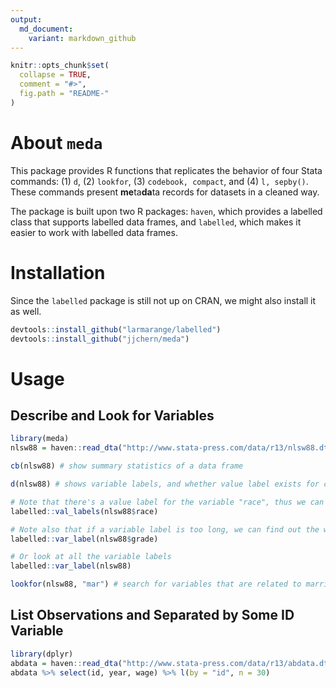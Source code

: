 ```yaml
---
output:
  md_document:
    variant: markdown_github
---
```


<!-- README.md is generated from README.Rmd. Please edit that file -->

```r
knitr::opts_chunk$set(
  collapse = TRUE,
  comment = "#>",
  fig.path = "README-"
)
```

# About `meda`

This package provides R functions that replicates the behavior of four Stata commands: (1) `d`, (2) `lookfor`, (3) `codebook, compact`, and (4) `l, sepby()`. These commands present **me**ta**da**ta records for datasets in a cleaned way. 

The package is built upon two R packages: `haven`, which provides a labelled class that supports labelled data frames, and `labelled`, which makes it easier to work with 
labelled data frames.

# Installation

Since the `labelled` package is still not up on CRAN, we might also install it as well.

```r
devtools::install_github("larmarange/labelled")
devtools::install_github("jjchern/meda")
```

# Usage

## Describe and Look for Variables

```r
library(meda)
nlsw88 = haven::read_dta("http://www.stata-press.com/data/r13/nlsw88.dta")

cb(nlsw88) # show summary statistics of a data frame

d(nlsw88) # shows variable labels, and whether value label exists for certain variables

# Note that there's a value label for the variable "race", thus we can checkout the values
labelled::val_labels(nlsw88$race)

# Note also that if a variable label is too long, we can find out the whole label with
labelled::var_label(nlsw88$grade)

# Or look at all the variable labels
labelled::var_label(nlsw88)

lookfor(nlsw88, "mar") # search for variables that are related to marriage
```

## List Observations and Separated by Some ID Variable

```r
library(dplyr)
abdata = haven::read_dta("http://www.stata-press.com/data/r13/abdata.dta")
abdata %>% select(id, year, wage) %>% l(by = "id", n = 30)
```

